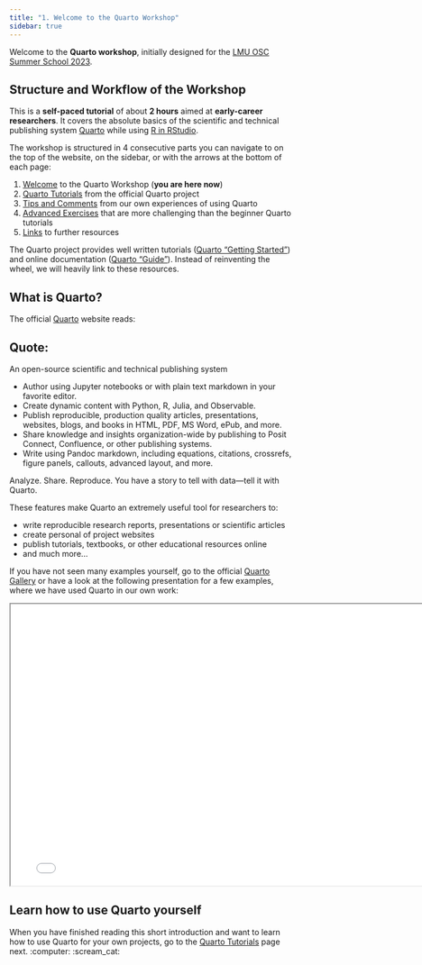 ```yaml
---
title: "1. Welcome to the Quarto Workshop"
sidebar: true
---
```


Welcome to the **Quarto workshop**, initially designed for the [LMU OSC Summer School 2023](https://malikaihle.github.io/OSC-Open-Research-Summer-School-2023/).

## Structure and Workflow of the Workshop

This is a **self-paced tutorial** of about **2 hours** aimed at **early-career researchers**.
It covers the absolute basics of the scientific and technical publishing system [Quarto](https://quarto.org/) while using [R in RStudio](https://quarto.org/docs/tools/rstudio.html).

The workshop is structured in 4 consecutive parts you can navigate to on the top of the website, on the sidebar, or with the arrows at the bottom of each page:

1. [Welcome](index.qmd) to the Quarto Workshop (**you are here now**)
2. [Quarto Tutorials](quarto_tutorials.qmd) from the official Quarto project
3. [Tips and Comments](comments.qmd) from our own experiences of using Quarto
4. [Advanced Exercises](quarto_exercises.qmd) that are more challenging than the beginner Quarto tutorials
5. [Links](links.qmd) to further resources


The Quarto project provides well written tutorials ([Quarto "Getting Started"](https://quarto.org/docs/get-started/)) and online documentation ([Quarto "Guide"](https://quarto.org/docs/guide/)).
Instead of reinventing the wheel, we will heavily link to these resources.

## What is Quarto?

The official [Quarto](https://quarto.org/) website reads:

::: {.callout-tip appearance="minimal" icon=false}
## Quote:

An open-source scientific and technical publishing system

- Author using Jupyter notebooks or with plain text markdown in your favorite editor.
- Create dynamic content with Python, R, Julia, and Observable.
- Publish reproducible, production quality articles, presentations, websites, blogs, and books in HTML, PDF, MS Word, ePub, and more.
- Share knowledge and insights organization-wide by publishing to Posit Connect, Confluence, or other publishing systems.
- Write using Pandoc markdown, including equations, citations, crossrefs, figure panels, callouts, advanced layout, and more.

Analyze. Share. Reproduce. You have a story to tell with data—tell it with Quarto.
:::

These features make Quarto an extremely useful tool for researchers to:

- write reproducible research reports, presentations or scientific articles
- create personal of project websites
- publish tutorials, textbooks, or other educational resources online
- and much more...

If you have not seen many examples yourself, go to the official [Quarto Gallery](https://quarto.org/docs/gallery/) or have a look at the following presentation for a few examples, where we have used Quarto in our own work:

```{=html}
<iframe class="slide-deck" width="780" height="500" src="presentation.html"></iframe>
```

<!-- ```{.markdown code-preview="presentation.qmd" width="780" height="500"} -->
<!-- ``` -->

## Learn how to use Quarto yourself

When you have finished reading this short introduction and want to learn how to use Quarto for your own projects, go to the [Quarto Tutorials](quarto_tutorials.qmd) page next. :computer: :scream_cat: